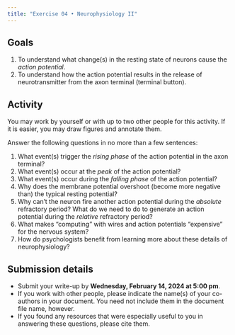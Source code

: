 ```yaml
---
title: "Exercise 04 • Neurophysiology II"
---
```


## Goals

1. To understand what change(s) in the resting state of neurons cause the *action potential*.
2. To understand how the action potential results in the release of neurotransmitter from the axon terminal (terminal button).

## Activity

You may work by yourself or with up to two other people for this activity.
If it is easier, you may draw figures and annotate them.

Answer the following questions in no more than a few sentences:

1. What event(s) trigger the *rising phase* of the action potential in the axon terminal?
2. What event(s) occur at the *peak* of the action potential?
3. What event(s) occur during the *falling phase* of the action potential?
4. Why does the membrane potential overshoot (become more negative than) the typical resting potential?
5. Why can't the neuron fire another action potential during the *absolute* refractory period? What do we need to do to generate an action potential during the *relative* refractory period? 
6. What makes "computing" with wires and action potentials "expensive" for the nervous system?
7. How do psychologists benefit from learning more about these details of neurophysiology?

## Submission details

- Submit your write-up by **Wednesday, February 14, 2024 at 5:00 pm**.
- If you work with other people, please indicate the name(s) of your co-authors in your document. You need not include them in the document file name, however.
- If you found any resources that were especially useful to you in answering these questions, please cite them.
